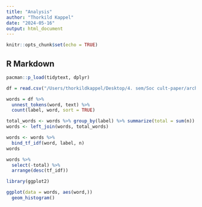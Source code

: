 ```yaml
---
title: "Analysis"
author: "Thorkild Kappel"
date: "2024-05-16"
output: html_document
---
```


```r
knitr::opts_chunk$set(echo = TRUE)
```

## R Markdown

```r
pacman::p_load(tidytext, dplyr)
```


```r
df = read.csv("/Users/thorkildkappel/Desktop/4. sem/Soc cult-paper/archive/train_v4_drcat_01.csv")
```



```r
words = df %>%
  unnest_tokens(word, text) %>%
  count(label, word, sort = TRUE)


```


```r
total_words <- words %>% group_by(label) %>% summarize(total = sum(n))
words <- left_join(words, total_words)
```


```r
words <- words %>%
  bind_tf_idf(word, label, n)
words
```

```r
words %>%
  select(-total) %>%
  arrange(desc(tf_idf))
```

```r
library(ggplot2)

ggplot(data = words, aes(word,))
  geom_histogram()
```

